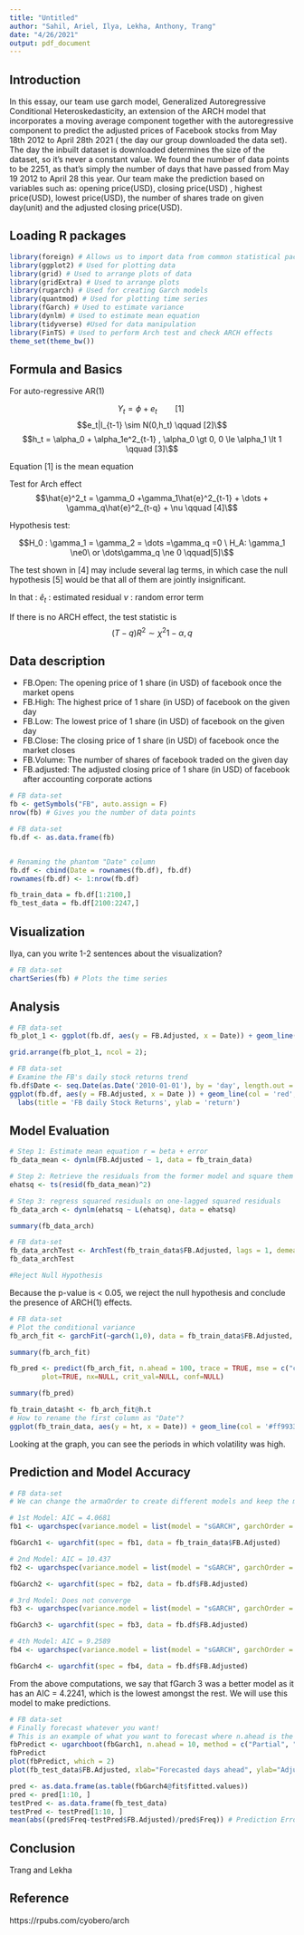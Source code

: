 ```yaml
---
title: "Untitled"
author: "Sahil, Ariel, Ilya, Lekha, Anthony, Trang"
date: "4/26/2021"
output: pdf_document
---
```


## Introduction

In this essay, our team use garch model, Generalized Autoregressive Conditional Heteroskedasticity, an extension of the ARCH model that incorporates a moving average component together with the autoregressive component to predict the adjusted prices of Facebook stocks from May 18th 2012 to April 28th 2021 ( the day our group downloaded the data set). The day the inbuilt dataset is downloaded determines the size of the dataset, so it's never a constant value. We found the number of data points to be 2251, as that's simply the number of days that have passed from May 19 2012 to April 28 this year. Our team make the prediction based on variables such as: opening price(USD), closing price(USD) , highest price(USD), lowest price(USD), the number of shares trade on given day(unit) and the adjusted closing price(USD).

## Loading R packages

```r
library(foreign) # Allows us to import data from common statistical packages
library(ggplot2) # Used for plotting data
library(grid) # Used to arrange plots of data
library(gridExtra) # Used to arrange plots
library(rugarch) # Used for creating Garch models
library(quantmod) # Used for plotting time series 
library(fGarch) # Used to estimate variance 
library(dynlm) # Used to estimate mean equation 
library(tidyverse) #Used for data manipulation
library(FinTS) # Used to perform Arch test and check ARCH effects
theme_set(theme_bw())
```

## Formula and Basics

For auto-regressive AR(1)

$$Y_t = \phi + e_t \qquad [1]\ $$
$$e_t|I_{t-1} \sim N(0,h_t) \qquad [2]\$$
$$h_t = \alpha_0 + \alpha_1e^2_{t-1} , \alpha_0 \gt 0, 0 \le \alpha_1 \lt 1 \qquad [3]\$$

Equation [1] is the mean equation

Test for Arch effect
$$\hat{e}^2_t = \gamma_0 +\gamma_1\hat{e}^2_{t-1} + \dots + \gamma_q\hat{e}^2_{t-q} + \nu \qquad [4]\$$

Hypothesis test:

$$H_0 : \gamma_1 = \gamma_2 = \dots =\gamma_q =0 \  H_A: \gamma_1 \ne0\ or \dots\gamma_q \ne 0  \qquad[5]\$$

The test shown in [4] may include several lag terms, in which case the null hypothesis [5] would be that all of them are jointly insignificant.

In that : $\hat{e}_t$ : estimated residual
          $\nu$ : random error term

If there is no ARCH effect, the test statistic is
$$(T-q)R^2 \sim \chi^2{1- \alpha,q}$$

## Data description

+ FB.Open: The opening price of 1 share (in USD) of facebook once the market opens
+ FB.High: The highest price of 1 share (in USD) of facebook on the given day 
+ FB.Low: The lowest price of 1 share (in USD) of facebook on the given day 
+ FB.Close: The closing price of 1 share (in USD) of facebook once the market closes
+ FB.Volume: The number of shares of facebook traded on the given day 
+ FB.adjusted: The adjusted closing price of 1 share (in USD) of facebook after accounting corporate actions

```r
# FB data-set
fb <- getSymbols("FB", auto.assign = F)
nrow(fb) # Gives you the number of data points

# FB data-set
fb.df <- as.data.frame(fb)


# Renaming the phantom "Date" column
fb.df <- cbind(Date = rownames(fb.df), fb.df)
rownames(fb.df) <- 1:nrow(fb.df)

fb_train_data = fb.df[1:2100,]
fb_test_data = fb.df[2100:2247,]
```


## Visualization

Ilya, can you write 1-2 sentences about the visualization?

```r
# FB data-set
chartSeries(fb) # Plots the time series
```

## Analysis

```r
# FB data-set
fb_plot_1 <- ggplot(fb.df, aes(y = FB.Adjusted, x = Date)) + geom_line(col = 'blue', group = 1) + labs(ylab = 'return', xlab = 'Time', title = 'Adjusted Returns')

grid.arrange(fb_plot_1, ncol = 2);
```

```r
# FB data-set
# Examine the FB's daily stock returns trend
fb.df$Date <- seq.Date(as.Date('2010-01-01'), by = 'day', length.out = length(fb.df$FB.Adjusted))
ggplot(fb.df, aes(y = FB.Adjusted, x = Date )) + geom_line(col = 'red', group = 1) +
  labs(title = 'FB daily Stock Returns', ylab = 'return')
```

## Model Evaluation

```r
# Step 1: Estimate mean equation r = beta + error
fb_data_mean <- dynlm(FB.Adjusted ~ 1, data = fb_train_data)

# Step 2: Retrieve the residuals from the former model and square them
ehatsq <- ts(resid(fb_data_mean)^2)

# Step 3: regress squared residuals on one-lagged squared residuals
fb_data_arch <- dynlm(ehatsq ~ L(ehatsq), data = ehatsq)

summary(fb_data_arch)
```


```r
# FB data-set
fb_data_archTest <- ArchTest(fb_train_data$FB.Adjusted, lags = 1, demean = TRUE)
fb_data_archTest

#Reject Null Hypothesis
```
Because the p-value is < 0.05, we reject the null hypothesis and conclude the presence of ARCH(1) effects.

```r
# FB data-set
# Plot the conditional variance
fb_arch_fit <- garchFit(~garch(1,0), data = fb_train_data$FB.Adjusted, trace = F)

summary(fb_arch_fit)

fb_pred <- predict(fb_arch_fit, n.ahead = 100, trace = TRUE, mse = c("cond","uncond"),
        plot=TRUE, nx=NULL, crit_val=NULL, conf=NULL)

summary(fb_pred)

fb_train_data$ht <- fb_arch_fit@h.t
# How to rename the first column as "Date"?
ggplot(fb_train_data, aes(y = ht, x = Date)) + geom_line(col = '#ff9933', group = 1) + ylab('Conditional Variance') + xlab('Date')
```
Looking at the graph, you can see the periods in which volatility was high.

## Prediction and Model Accuracy

```r
# FB data-set
# We can change the armaOrder to create different models and keep the model with lowest AIC!

# 1st Model: AIC = 4.0681
fb1 <- ugarchspec(variance.model = list(model = "sGARCH", garchOrder = c(1, 1)), mean.model = list(armaOrder = c(1, 1)), distribution.model = "std")

fbGarch1 <- ugarchfit(spec = fb1, data = fb_train_data$FB.Adjusted)

# 2nd Model: AIC = 10.437
fb2 <- ugarchspec(variance.model = list(model = "sGARCH", garchOrder = c(1, 1)), mean.model = list(armaOrder = c(0, 0)), distribution.model = "std")

fbGarch2 <- ugarchfit(spec = fb2, data = fb.df$FB.Adjusted)

# 3rd Model: Does not converge
fb3 <- ugarchspec(variance.model = list(model = "sGARCH", garchOrder = c(1, 1)), mean.model = list(armaOrder = c(1, 0)), distribution.model = "std")

fbGarch3 <- ugarchfit(spec = fb3, data = fb.df$FB.Adjusted)

# 4th Model: AIC = 9.2589
fb4 <- ugarchspec(variance.model = list(model = "sGARCH", garchOrder = c(1, 1)), mean.model = list(armaOrder = c(0, 1)), distribution.model = "std")

fbGarch4 <- ugarchfit(spec = fb4, data = fb.df$FB.Adjusted)
```
From the above computations, we say that fGarch 3 was a better model as it has an AIC = 4.2241, which is the lowest amongst the rest. We will use this model to make predictions.

```r
# FB data-set 
# Finally forecast whatever you want!
# This is an example of what you want to forecast where n.ahead is the number of predictions you want to make and fbGarch3 is an example for the model that you want to use.
fbPredict <- ugarchboot(fbGarch1, n.ahead = 10, method = c("Partial", "Full")[1])
fbPredict
plot(fbPredict, which = 2)
plot(fb_test_data$FB.Adjusted, xlab="Forecasted days ahead", ylab="Adjusted", main="FB Forecast")

pred <- as.data.frame(as.table(fbGarch4@fit$fitted.values))
pred <- pred[1:10, ]
testPred <- as.data.frame(fb_test_data)
testPred <- testPred[1:10, ]
mean(abs((pred$Freq-testPred$FB.Adjusted)/pred$Freq)) # Prediction Error
```

## Conclusion

Trang and Lekha

## Reference

https://rpubs.com/cyobero/arch

